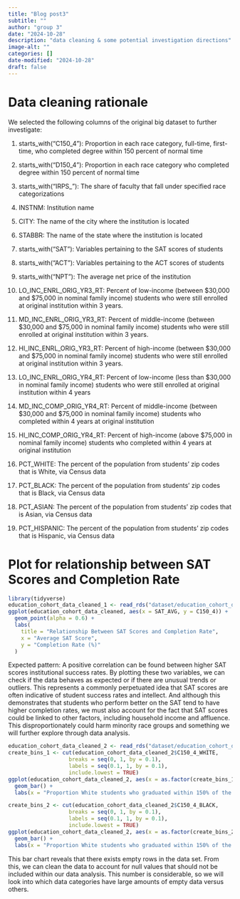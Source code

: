 ```yaml
---
title: "Blog post3"
subtitle: ""
author: "group 3"
date: "2024-10-28"
description: "data cleaning & some potential investigation directions"
image-alt: ""
categories: []
date-modified: "2024-10-28"
draft: false
---
```


# Data cleaning rationale
We selected the following columns of the original big dataset to further investigate: 

1. starts_with("C150_4"): Proportion in each race category, full-time, first-time, who completed degree within 150 percent of normal time

2. starts_with("D150_4"): Proportion in each race category who completed degree within 150 percent of normal time

3. starts_with("IRPS_"): The share of faculty that fall under specified race categorizations

4. INSTNM: Institution name

3. CITY: The name of the city where the institution is located

4. STABBR: The name of the state where the institution is located

5. starts_with("SAT"): Variables pertaining to the SAT scores of students

6. starts_with("ACT"): Variables pertaining to the  ACT scores of students

7. starts_with("NPT"): The average net price of the institution

8. LO_INC_ENRL_ORIG_YR3_RT: Percent of low-income (between $30,000 and $75,000 in nominal family income) students who were still enrolled at original institution within 3 years.

9. MD_INC_ENRL_ORIG_YR3_RT: Percent of middle-income (between $30,000 and $75,000 in nominal family income) students who were still enrolled at original institution within 3 years.

10. HI_INC_ENRL_ORIG_YR3_RT: Percent of high-income (between $30,000 and $75,000 in nominal family income) students who were still enrolled at original institution within 3 years.

11. LO_INC_ENRL_ORIG_YR4_RT: Percent of low-income (less than $30,000 in nominal family income) students who were still enrolled at original institution within 4 years

12. MD_INC_COMP_ORIG_YR4_RT: Percent of middle-income (between $30,000 and $75,000 in nominal family income) students who completed within 4 years at original institution

13. HI_INC_COMP_ORIG_YR4_RT: Percent of high-income (above $75,000 in nominal family income) students who completed within 4 years at original institution

14. PCT_WHITE: The percent of the population from students' zip codes that is White, via Census data

15. PCT_BLACK: The percent of the population from students' zip codes that is Black, via Census data

16. PCT_ASIAN: The percent of the population from students' zip codes that is Asian, via Census data

17. PCT_HISPANIC: The percent of the population from students' zip codes that is Hispanic, via Census data

# Plot for relationship between SAT Scores and Completion Rate
```r
library(tidyverse)
education_cohort_data_cleaned_1 <- read_rds("dataset/education_cohort_data_cleaned.rds")
ggplot(education_cohort_data_cleaned, aes(x = SAT_AVG, y = C150_4)) +
  geom_point(alpha = 0.6) +
  labs(
    title = "Relationship Between SAT Scores and Completion Rate",
    x = "Average SAT Score",
    y = "Completion Rate (%)"
  )
```

Expected pattern: A positive correlation can be found between higher SAT scores institutional success rates. By plotting these two variables, we can check if the data behaves as expected or if there are unusual trends or outliers. This represents a commonly perpetuated idea that SAT scores are often indicative of student success rates and intellect. And although this demonstrates that students who perform better on the SAT tend to have higher completion rates, we must also account for the fact that SAT scores could be linked to other factors, including household income and affluence. This disproportionately could harm minority race groups and something we will further explore through data analysis.


```r
education_cohort_data_cleaned_2 <- read_rds("dataset/education_cohort_data_cleaned.rds")
create_bins_1 <- cut(education_cohort_data_cleaned_2$C150_4_WHITE,
                   breaks = seq(0, 1, by = 0.1),
                   labels = seq(0.1, 1, by = 0.1),
                   include.lowest = TRUE)
ggplot(education_cohort_data_cleaned_2, aes(x = as.factor(create_bins_1))) + 
  geom_bar() +
  labs(x = "Proportion White students who graduated within 150% of the typical time frame", y = "Number of institutitions") 

create_bins_2 <- cut(education_cohort_data_cleaned_2$C150_4_BLACK,
                   breaks = seq(0, 1, by = 0.1),
                   labels = seq(0.1, 1, by = 0.1),
                   include.lowest = TRUE)
ggplot(education_cohort_data_cleaned_2, aes(x = as.factor(create_bins_2))) + 
  geom_bar() +
  labs(x = "Proportion White students who graduated within 150% of the typical time frame", y = "Number of institutitions") 
```

This bar chart reveals that there exists empty rows in the data set. From this, we can clean the data to account for null values that should not be included within our data analysis. This number is considerable, so we will look into which data categories have large amounts of empty data versus others.





